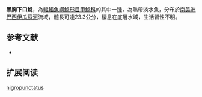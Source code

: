 {{Speciesbox
| name = 黑胸下口鯰
| image = 
| image_width = 250px
| image_caption = 
| status = NE
| status_system = IUCN3.1
| genus = Hypostomus
| species = nigropunctatus
| authority = Garavello, Britski & Zawadzki, 2012
| synonyms = 
}}

'''黑胸下口鯰'''，為[[輻鰭魚綱|輻鰭魚綱]][[鯰形目|鯰形目]][[甲鯰科|甲鯰科]]的其中一[[種|種]]，為熱帶淡水魚，分布於[[南美洲|南美洲]][[巴西|巴西]][[伊瓜蘇河|伊瓜蘇河]]流域，體長可達23.3公分，棲息在底層水域，生活習性不明。
==参考文献==
*{{FishBase_species|genus=Hypostomus|species=nigropunctatus|year=2015|month=1}}

== 扩展阅读 ==
{{refbegin}}
{{wikispecies-inline|Hypostomus nigropunctatus|黑胸下口鯰}}
{{refend}}
{{Taxonbar|from=Q21276137}}

[[Category:下口鯰屬|nigropunctatus]]